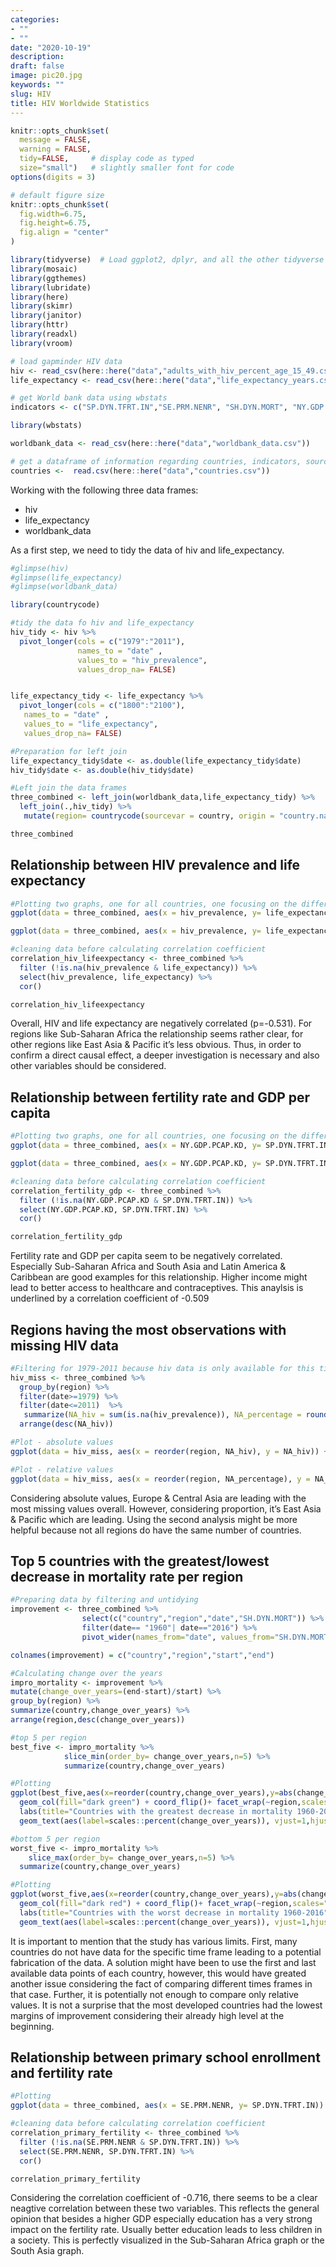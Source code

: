 ```yaml
---
categories:
- ""
- ""
date: "2020-10-19"
description: 
draft: false
image: pic20.jpg
keywords: ""
slug: HIV
title: HIV Worldwide Statistics
---
```


```r
knitr::opts_chunk$set(
  message = FALSE, 
  warning = FALSE, 
  tidy=FALSE,     # display code as typed
  size="small")   # slightly smaller font for code
options(digits = 3)

# default figure size
knitr::opts_chunk$set(
  fig.width=6.75, 
  fig.height=6.75,
  fig.align = "center"
)
```


```r
library(tidyverse)  # Load ggplot2, dplyr, and all the other tidyverse packages
library(mosaic)
library(ggthemes)
library(lubridate)
library(here)
library(skimr)
library(janitor)
library(httr)
library(readxl)
library(vroom)
```


```r

# load gapminder HIV data
hiv <- read_csv(here::here("data","adults_with_hiv_percent_age_15_49.csv"))
life_expectancy <- read_csv(here::here("data","life_expectancy_years.csv"))

# get World bank data using wbstats
indicators <- c("SP.DYN.TFRT.IN","SE.PRM.NENR", "SH.DYN.MORT", "NY.GDP.PCAP.KD")

library(wbstats)

worldbank_data <- read_csv(here::here("data","worldbank_data.csv"))

# get a dataframe of information regarding countries, indicators, sources, regions, indicator topics, lending types, income levels,  from the World Bank API 
countries <-  read.csv(here::here("data","countries.csv"))

```

Working with the following three data frames:

* hiv
* life_expectancy
* worldbank_data

As a first step, we need to tidy the data of hiv and life_expectancy.
```r
#glimpse(hiv)
#glimpse(life_expectancy)
#glimpse(worldbank_data)
```
```r
library(countrycode)

#tidy the data fo hiv and life_expectancy
hiv_tidy <- hiv %>%
  pivot_longer(cols = c("1979":"2011"),
               names_to = "date" , 
               values_to = "hiv_prevalence", 
               values_drop_na= FALSE)


life_expectancy_tidy <- life_expectancy %>%
  pivot_longer(cols = c("1800":"2100"),
   names_to = "date" , 
   values_to = "life_expectancy", 
   values_drop_na= FALSE)

#Preparation for left join 
life_expectancy_tidy$date <- as.double(life_expectancy_tidy$date)
hiv_tidy$date <- as.double(hiv_tidy$date)

#Left join the data frames
three_combined <- left_join(worldbank_data,life_expectancy_tidy) %>%
  left_join(.,hiv_tidy) %>%
   mutate(region= countrycode(sourcevar = country, origin = "country.name",destination = "region"))

three_combined


```

## Relationship between HIV prevalence and life expectancy

```r

#Plotting two graphs, one for all countries, one focusing on the different regions
ggplot(data = three_combined, aes(x = hiv_prevalence, y= life_expectancy )) + geom_point(alpha=0.4) + geom_smooth() + labs(title="Negative correlation between HIV prevalence and life expectancy",subtitle="HIV prevalence and life expectancy",x="HIV prevalence",y="Life expectancy") + theme_classic()

ggplot(data = three_combined, aes(x = hiv_prevalence, y= life_expectancy )) + geom_point(alpha=0.4) + geom_smooth(method="gam") + labs(title="Negative correlation between HIV prevalence and life expectancy",subtitle="HIV prevalence and life expectancy",x="HIV prevalence",y="Life expectancy") + theme_classic() + facet_wrap(~region, scales="free")

#cleaning data before calculating correlation coefficient
correlation_hiv_lifeexpectancy <- three_combined %>%
  filter (!is.na(hiv_prevalence & life_expectancy)) %>%
  select(hiv_prevalence, life_expectancy) %>% 
  cor()

correlation_hiv_lifeexpectancy
```

Overall, HIV and life expectancy are negatively correlated (p=-0.531). For regions like Sub-Saharan Africa the relationship seems rather clear, for other regions like East Asia & Pacific it's less obvious. Thus, in order to confirm a direct causal effect, a deeper investigation is necessary and also other variables should be considered.

## Relationship between fertility rate and GDP per capita

```r
#Plotting two graphs, one for all countries, one focusing on the different regions
ggplot(data = three_combined, aes(x = NY.GDP.PCAP.KD, y= SP.DYN.TFRT.IN)) + geom_point(alpha=0.4) + geom_smooth() + labs(title="Better living standard and healthcare access leads to less children",subtitle="GDP per capita and fertility rate",x="GDP per capita",y="Fertility rate") + theme_classic()

ggplot(data = three_combined, aes(x = NY.GDP.PCAP.KD, y= SP.DYN.TFRT.IN)) + geom_point(alpha=0.4) + geom_smooth(method = lm) + labs(title="Better living standard and healthcare access leads to less children",subtitle="GDP per capita and fertility rate",x="GDP per capita",y="Fertility rate") + theme_classic() + facet_wrap(~region, scales="free")

#cleaning data before calculating correlation coefficient
correlation_fertility_gdp <- three_combined %>%
  filter (!is.na(NY.GDP.PCAP.KD & SP.DYN.TFRT.IN)) %>%
  select(NY.GDP.PCAP.KD, SP.DYN.TFRT.IN) %>% 
  cor()

correlation_fertility_gdp


```

Fertility rate and GDP per capita seem to be negatively correlated. Especially Sub-Saharan Africa and South Asia and Latin America & Caribbean are good examples for this relationship. Higher income might lead to better access to healthcare and contraceptives. This anaylsis is underlined by a correlation coefficient of -0.509

## Regions having the most observations with missing HIV data 

```r

#Filtering for 1979-2011 because hiv data is only available for this time frame and then calculating both absolute and relative value of missing hiv data
hiv_miss <- three_combined %>%
  group_by(region) %>%
  filter(date>=1979) %>%
  filter(date<=2011)  %>%
   summarize(NA_hiv = sum(is.na(hiv_prevalence)), NA_percentage = round (NA_hiv/n(), digits = 4)) %>%
  arrange(desc(NA_hiv))

#Plot - absolute values
ggplot(data = hiv_miss, aes(x = reorder(region, NA_hiv), y = NA_hiv)) + geom_col() + coord_flip() + geom_text(aes(label=NA_hiv), vjust=0.5,hjust=2,angle=0, color="red", size=3) + labs(title="Missing HIV prevalence observations",subtitle="Per region / absolute values", y="Missing HIV data",x="") + theme_economist_white()

#Plot - relative values
ggplot(data = hiv_miss, aes(x = reorder(region, NA_percentage), y = NA_percentage)) + geom_col() + coord_flip() + geom_text(aes(label=scales::percent(NA_percentage)), vjust=0.5,hjust=2,angle=0, color="red", size=3) + labs(title="Missing HIV prevalence observations",subtitle="Per region / relative values", y="Missing HIV data",x="") + theme_economist_white()
```

Considering absolute values, Europe & Central Asia are leading with the most missing values overall. However, considering proportion, it's East Asia & Pacific which are leading. Using the second analysis might be more helpful because not all regions do have the same number of countries.

## Top 5 countries with the greatest/lowest decrease in mortality rate per region

```r

#Preparing data by filtering and untidying
improvement <- three_combined %>%
                select(c("country","region","date","SH.DYN.MORT")) %>% 
                filter(date== "1960"| date=="2016") %>%
                pivot_wider(names_from="date", values_from="SH.DYN.MORT")

colnames(improvement) = c("country","region","start","end")

#Calculating change over the years
impro_mortality <- improvement %>% 
mutate(change_over_years=(end-start)/start) %>% 
group_by(region) %>%
summarize(country,change_over_years) %>%
arrange(region,desc(change_over_years))

#top 5 per region
best_five <- impro_mortality %>%
            slice_min(order_by= change_over_years,n=5) %>%
            summarize(country,change_over_years)

#Plotting
ggplot(best_five,aes(x=reorder(country,change_over_years),y=abs(change_over_years))) +
  geom_col(fill="dark green") + coord_flip()+ facet_wrap(~region,scales="free") + 
  labs(title="Countries with the greatest decrease in mortality 1960-2016",subtitle="Top 5 countries per region ",y="Change in mortality rate between 1960 and 2016",x="") +
  geom_text(aes(label=scales::percent(change_over_years)), vjust=1,hjust=2, angle=0, color="black", size=2.5) 

#bottom 5 per region  
worst_five <- impro_mortality %>%
    slice_max(order_by= change_over_years,n=5) %>%
  summarize(country,change_over_years)

#Plotting
ggplot(worst_five,aes(x=reorder(country,change_over_years),y=abs(change_over_years))) +
  geom_col(fill="dark red") + coord_flip()+ facet_wrap(~region,scales="free") + 
  labs(title="Countries with the worst decrease in mortality 1960-2016",subtitle="Bottom 5 countries per region ",y="Change in mortality rate between 1960 and 2016",x="") +
  geom_text(aes(label=scales::percent(change_over_years)), vjust=1,hjust=2, angle=0, color="black", size=2.5) 
```

It is important to mention that the study has various limits. First, many countries do not have data for the specific time frame leading to a potential fabrication of the data. A solution might have been to use the first and last available data points of each country, however, this would have greated another issue considering the fact of comparing different times frames in that case. Further, it is potentially not enough to compare only relative values. It is not a surprise that the most developed countries had the lowest margins of improvement considering their already high level at the beginning. 

## Relationship between primary school enrollment and fertility rate

```r

#Plotting
ggplot(data = three_combined, aes(x = SE.PRM.NENR, y= SP.DYN.TFRT.IN)) + geom_point(alpha=0.4) + geom_smooth(method = lm) + labs(title="Better living standard and healthcare access leads to less children",subtitle="Primary school enrollment and fertility rate",x="Primary school enrollment",y="Fertility rate") + theme_classic() + facet_wrap(~region, scales="free")

#cleaning data before calculating correlation coefficient
correlation_primary_fertility <- three_combined %>%
  filter (!is.na(SE.PRM.NENR & SP.DYN.TFRT.IN)) %>%
  select(SE.PRM.NENR, SP.DYN.TFRT.IN) %>% 
  cor()

correlation_primary_fertility

```

Considering the correlation coefficient of -0.716, there seems to be a clear neagtive correlation between these two variables. This reflects the general opinion that besides a higher GDP especially education has a very strong impact on the fertility rate. Usually better education leads to less children in a society. This is perfectly visualized in the Sub-Saharan Africa graph or the South Asia graph.